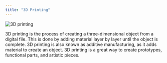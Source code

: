 ```yaml
---
title: "3D Printing"
---
```



<Image src={image} alt="3D printing" class="rounded-lg w-full !max-w-sm" />

3D printing is the process of creating a three-dimensional object from a digital file.
This is done by adding material layer by layer until the object is complete.
3D printing is also known as additive manufacturing, as it adds material to create an object.
3D printing is a great way to create prototypes, functional parts, and artistic pieces.

<LinkCard
  title="Get Started with 3D Printing"
  description="Learn how to get started with 3D printing at The Hive."
  href="/3d-printing/00-index/"
/>